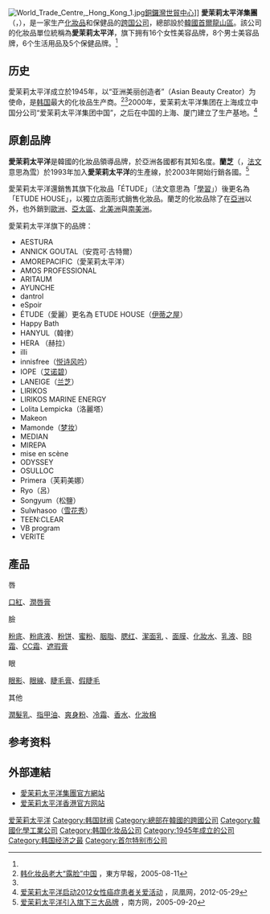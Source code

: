 {{Inappropriate tone|time=2020-07-03T06:51:06+00:00}}
{{Infobox Company
| company_name        = 爱茉莉太平洋
| company_name_en     = AMOREPACIFIC Corp.
| company_logo        = [[File:AMOREPACIFIC_logo.svg|250px]]
| company_type        = [[上市公司|上市公司]]
| traded_as           = {{kse|090430}}
| original_text       = {{lang|ko|아모레 퍼시픽}}
| original_spelling   = 
| company_slogan      = 
| market_information  = 
| ROC_UBN             = 
| abbreviated_name    = 
| predecessor         =
| successor           =
| foundation          = {{start date and age|1945|9|5|}}
| location            = {{KOR}}[[首爾特別市|首爾特別市]][[龍山區_(首爾)|龍山區]]
| zip_code            = 
| area_served         = 
| telephone_no        = 
| key_people          = [[徐庆培|徐庆培]]<ref name="sohu">[http://women.sohu.com/20111202/n327737020.shtml 爱茉莉太平洋集团 上海研发基地奠基仪式],搜狐网{{dead link}}</ref>
| industry            = 化妝品
| products            = 
| services            = 
| capital             = 1兆1153億500萬韓元（2008年）
| revenue          =  66976億韓元（2016年） 
| operating_income = 10828億韓元（2016年）
| net_income       = 8115億韓元（2016年） 
| assets           = 
| equity           = 
| num_employees    = 4,724 (未合併)在韓國 (2012)
| major_shareholder = {{unbulleted list|[[愛茉莉太平洋集團|愛茉莉太平洋集團]]35.4%|[[徐庆培|徐庆培]]10.7%|[[The_Capital_Group|The Capital Group]]6.3%|[[新加坡政府投資公司|新加坡政府投資公司]]6%|中国[[华凌集团|华凌集团]]5%}}
| homepage         = {{url|http://www.amorepacific.com/}}
}}
[[File:World_Trade_Centre,_Hong_Kong_1.jpg|thumb]][[銅鑼灣|銅鑼灣]][[世貿中心_(香港)|世貿中心]]]]
'''愛茉莉太平洋集團'''（{{lang-ko|아모레 퍼시픽}}，{{lang-en|Amore Pacific}}），是一家生产[[化妝品|化妝品]]和保健品的[[跨国公司|跨国公司]]，總部設於[[大韓民國|韓國]][[首爾|首爾]][[龍山區_(首爾)|龍山區]]。該公司的化妝品單位統稱為'''愛茉莉太平洋'''，旗下拥有16个女性美容品牌，8个男士美容品牌，6个生活用品及5个保健品牌。<ref name="sohu" />

==历史==
愛茉莉太平洋成立於1945年，以“亚洲美丽创造者”（Asian Beauty Creator）为使命，是[[韩国|韩国]]最大的化妆品生产商。<ref>[http://finance.sina.com.cn/roll/20050811/0014258734.shtml 韩化妆品老大“露脸”中国] {{Wayback|url=http://finance.sina.com.cn/roll/20050811/0014258734.shtml |date=20131203003730 }}，東方早報，2005-08-11</ref><ref name="sohu" />2000年，爱茉莉太平洋集团在上海成立中国分公司“爱茉莉太平洋集团中国”，之后在中国的上海、厦门建立了生产基地。<ref>[http://fashion.ifeng.com/beauty/news/detail_2012_05/29/14890010_0.shtml 爱茉莉太平洋启动2012女性癌症患者关爱活动] {{Wayback|url=http://fashion.ifeng.com/beauty/news/detail_2012_05/29/14890010_0.shtml |date=20131202222129 }}，凤凰网，2012-05-29</ref>

== 原創品牌 ==
'''愛茉莉太平洋'''是韓國的化妝品領導品牌，於亞洲各國都有其知名度。'''蘭芝'''（{{lang-en|Laneige}}，[[法文|法文]]意思為[[雪|雪]]）於1993年加入'''愛茉莉太平洋'''的生產線，於2003年開始行銷各國。<ref>[http://www.southcn.com/finance/nfcm/nanfangdsb/200509200172.htm 爱茉莉太平洋引入旗下三大品牌] {{Wayback|url=http://www.southcn.com/finance/nfcm/nanfangdsb/200509200172.htm |date=20131203002831 }}，南方网，2005-09-20</ref>

愛茉莉太平洋還銷售其旗下化妝品「ÉTUDE」（法文意思為「[[學習|學習]]」）後更名為「ETUDE HOUSE」，以獨立店面形式銷售化妝品。蘭芝的化妝品除了在[[亞洲|亞洲]]以外，也外銷到[[歐洲|歐洲]]、[[亞太區|亞太區]]、[[北美洲|北美洲]]與[[南美洲|南美洲]]。

;愛茉莉太平洋旗下的品牌：
* AESTURA
* ANNICK GOUTAL（安霓可·古特爾）
* AMOREPACIFIC（愛茉莉太平洋）
* AMOS PROFESSIONAL
* ARITAUM
* AYUNCHE
* dantrol
* eSpoir
* ÉTUDE（愛麗）更名為 ETUDE HOUSE（[[伊蒂之屋|伊蒂之屋]]）
* Happy Bath
* HANYUL（韓律） 
* HERA （赫拉）
* illi
* innisfree（[[悦诗风吟|悦诗风吟]]）
* IOPE（[[艾诺碧|艾诺碧]]）
* LANEIGE（[[蘭芝|兰芝]]）
* LIRIKOS 
* LIRIKOS MARINE ENERGY
* Lolita Lempicka（洛麗塔）
* Makeon
* Mamonde（[[梦妆|梦妆]]）
* MEDIAN
* MIREPA
* mise en scène
* ODYSSEY
* OSULLOC
* Primera（芙莉美娜）
* Ryo（呂） 
* Songyum（松鹽）
* Sulwhasoo（[[雪花秀|雪花秀]]）
* TEEN:CLEAR
* VB program
* VERITE

==產品==
;唇
[[口紅|口紅]]、[[潤唇膏|潤唇膏]]
;臉
[[粉底|粉底]]、[[粉底液|粉底液]]、[[粉饼|粉饼]]、[[蜜粉|蜜粉]]、[[胭脂|胭脂]]、[[腮红|腮红]]、[[潔面乳|潔面乳]] 、[[面膜|面膜]]、[[化妝水|化妝水]]、[[乳液|乳液]]、[[BB霜|BB霜]]、[[CC霜|CC霜]]、[[遮瑕膏|遮瑕膏]]
; 眼
[[眼影|眼影]]、[[眼線|眼線]]、[[睫毛膏|睫毛膏]]、[[假睫毛|假睫毛]]
;其他
[[潤髮乳|潤髮乳]]、[[指甲油|指甲油]]、[[爽身粉|爽身粉]]、[[冷霜|冷霜]]、[[香水|香水]]、[[化妝棉|化妝棉]]

==参考资料==
{{reflist}}

== 外部連結 ==
* [https://www.apgroup.com/int/ko 愛茉莉太平洋集團官方網站] {{Wayback|url=https://www.apgroup.com/int/ko |date=20191013185618 }}{{ko}}{{zh}}{{en}}
* [http://corp.amorepacific.com.hk/zh/ 爱茉莉太平洋香港官方网站] {{Wayback|url=http://corp.amorepacific.com.hk/zh/ |date=20190607163948 }}{{zh}}{{en}}

{{化妝品}}
{{爱茉莉太平洋}}
{{财阀}}
{{DEFAULTSORT:Amore Pacific}}
{{Authority control}}
[[Category:爱茉莉太平洋|]]
[[Category:韩国财阀|Category:韩国财阀]]
[[Category:總部在韓國的跨國公司|Category:總部在韓國的跨國公司]]
[[Category:韓國化學工業公司|Category:韓國化學工業公司]]
[[Category:韩国化妆品公司|Category:韩国化妆品公司]]
[[Category:1945年成立的公司|Category:1945年成立的公司]]
[[Category:韩国经济之最|Category:韩国经济之最]]
[[Category:首尔特别市公司|Category:首尔特别市公司]]